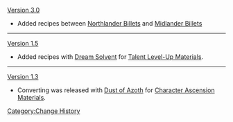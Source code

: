 [[Version 3.0]]
* Added recipes between [[Northlander Billets]] and [[Midlander Billets]]
----
[[Version 1.5]]
* Added recipes with [[Dream Solvent]] for [[Talent Level-Up Materials]].
----
[[Version 1.3]]
* Converting was released with [[Dust of Azoth]] for [[Character Ascension Materials]].
<noinclude>[[Category:Change History]]</noinclude>